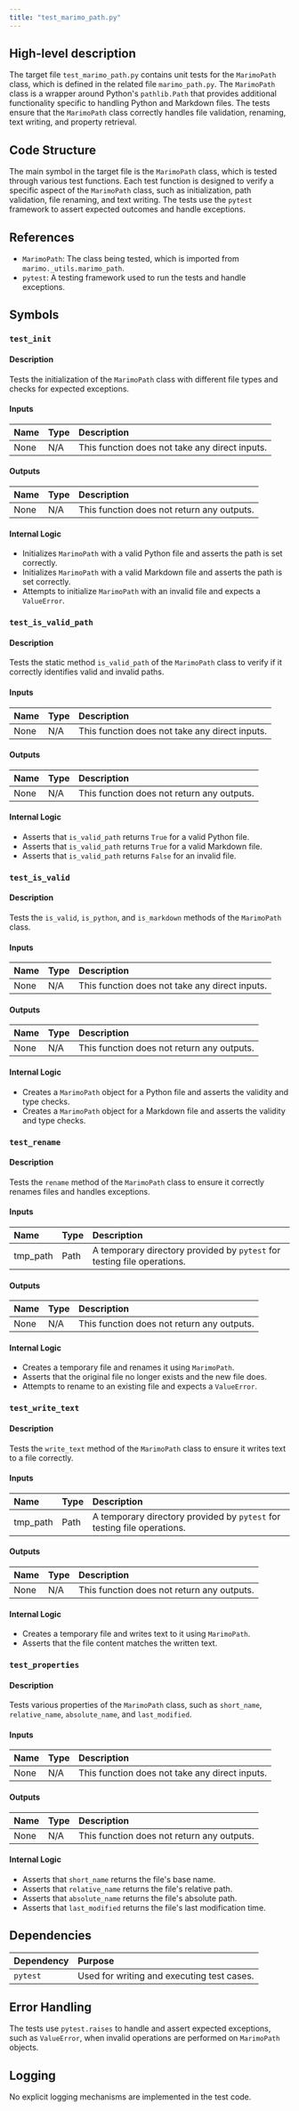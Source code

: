 ```yaml
---
title: "test_marimo_path.py"
---
```


## High-level description

The target file `test_marimo_path.py` contains unit tests for the `MarimoPath` class, which is defined in the related file `marimo_path.py`. The `MarimoPath` class is a wrapper around Python's `pathlib.Path` that provides additional functionality specific to handling Python and Markdown files. The tests ensure that the `MarimoPath` class correctly handles file validation, renaming, text writing, and property retrieval.

## Code Structure

The main symbol in the target file is the `MarimoPath` class, which is tested through various test functions. Each test function is designed to verify a specific aspect of the `MarimoPath` class, such as initialization, path validation, file renaming, and text writing. The tests use the `pytest` framework to assert expected outcomes and handle exceptions.

## References

- `MarimoPath`: The class being tested, which is imported from `marimo._utils.marimo_path`.
- `pytest`: A testing framework used to run the tests and handle exceptions.

## Symbols

### `test_init`
#### Description
Tests the initialization of the `MarimoPath` class with different file types and checks for expected exceptions.

#### Inputs
| Name | Type | Description |
|:-----|:-----|:------------|
| None | N/A  | This function does not take any direct inputs. |

#### Outputs
| Name | Type | Description |
|:-----|:-----|:------------|
| None | N/A  | This function does not return any outputs. |

#### Internal Logic
- Initializes `MarimoPath` with a valid Python file and asserts the path is set correctly.
- Initializes `MarimoPath` with a valid Markdown file and asserts the path is set correctly.
- Attempts to initialize `MarimoPath` with an invalid file and expects a `ValueError`.

### `test_is_valid_path`
#### Description
Tests the static method `is_valid_path` of the `MarimoPath` class to verify if it correctly identifies valid and invalid paths.

#### Inputs
| Name | Type | Description |
|:-----|:-----|:------------|
| None | N/A  | This function does not take any direct inputs. |

#### Outputs
| Name | Type | Description |
|:-----|:-----|:------------|
| None | N/A  | This function does not return any outputs. |

#### Internal Logic
- Asserts that `is_valid_path` returns `True` for a valid Python file.
- Asserts that `is_valid_path` returns `True` for a valid Markdown file.
- Asserts that `is_valid_path` returns `False` for an invalid file.

### `test_is_valid`
#### Description
Tests the `is_valid`, `is_python`, and `is_markdown` methods of the `MarimoPath` class.

#### Inputs
| Name | Type | Description |
|:-----|:-----|:------------|
| None | N/A  | This function does not take any direct inputs. |

#### Outputs
| Name | Type | Description |
|:-----|:-----|:------------|
| None | N/A  | This function does not return any outputs. |

#### Internal Logic
- Creates a `MarimoPath` object for a Python file and asserts the validity and type checks.
- Creates a `MarimoPath` object for a Markdown file and asserts the validity and type checks.

### `test_rename`
#### Description
Tests the `rename` method of the `MarimoPath` class to ensure it correctly renames files and handles exceptions.

#### Inputs
| Name | Type | Description |
|:-----|:-----|:------------|
| tmp_path | Path | A temporary directory provided by `pytest` for testing file operations. |

#### Outputs
| Name | Type | Description |
|:-----|:-----|:------------|
| None | N/A  | This function does not return any outputs. |

#### Internal Logic
- Creates a temporary file and renames it using `MarimoPath`.
- Asserts that the original file no longer exists and the new file does.
- Attempts to rename to an existing file and expects a `ValueError`.

### `test_write_text`
#### Description
Tests the `write_text` method of the `MarimoPath` class to ensure it writes text to a file correctly.

#### Inputs
| Name | Type | Description |
|:-----|:-----|:------------|
| tmp_path | Path | A temporary directory provided by `pytest` for testing file operations. |

#### Outputs
| Name | Type | Description |
|:-----|:-----|:------------|
| None | N/A  | This function does not return any outputs. |

#### Internal Logic
- Creates a temporary file and writes text to it using `MarimoPath`.
- Asserts that the file content matches the written text.

### `test_properties`
#### Description
Tests various properties of the `MarimoPath` class, such as `short_name`, `relative_name`, `absolute_name`, and `last_modified`.

#### Inputs
| Name | Type | Description |
|:-----|:-----|:------------|
| None | N/A  | This function does not take any direct inputs. |

#### Outputs
| Name | Type | Description |
|:-----|:-----|:------------|
| None | N/A  | This function does not return any outputs. |

#### Internal Logic
- Asserts that `short_name` returns the file's base name.
- Asserts that `relative_name` returns the file's relative path.
- Asserts that `absolute_name` returns the file's absolute path.
- Asserts that `last_modified` returns the file's last modification time.

## Dependencies

| Dependency | Purpose |
|:-----------|:--------|
| `pytest`   | Used for writing and executing test cases. |

## Error Handling

The tests use `pytest.raises` to handle and assert expected exceptions, such as `ValueError`, when invalid operations are performed on `MarimoPath` objects.

## Logging

No explicit logging mechanisms are implemented in the test code.